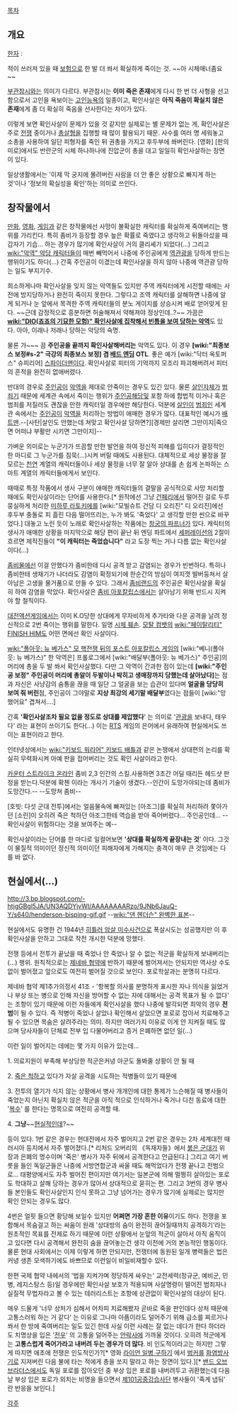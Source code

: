 [[목차]]

== 개요 ==

[[한자]] : {{{+1 確認射殺 }}}

적이 쓰러져 있을 때 [[보험]]으로 한 발 더 쏴서 확실하게 죽이는 것. ~~아 시체매너좀요~~

[[부관참시]]와는 의미가 다르다. 부관참시는 '''이미 죽은 존재'''에게 다시 한 번 더 사형을 선고함으로서 고인을 욕보이는 [[고인]][[능욕]]의 일종이고, 확인사살은 '''아직 죽음이 확실치 않은 존재'''에게 좀 더 확실히 죽음을 선사한다는 차이가 있다.

이렇게 보면 확인사살이 문제가 있을 것 같지만 실제로는 별 문제가 없는 게, 확인사살은 주로 [[전쟁]] 중이거나 [[총살형]]을 집행할 때 많이 활용되기 때문. 사수를 여러 명 세워놓고 소총을 사용하여 일단 피형자를 죽인 뒤 권총을 가지고 후두부에 쏴버린다. [영화] [판의 미로]에서도 반란군의 시체 하나하나에 진압군이 총을 대고 일일히 확인사살하는 장면이 있다.

일상생활에서는 '이제 막 궁지에 몰려버린 사람을 더 안 좋은 상황으로 빠지게 하는 것'이나 '정보의 확실성을 확인'하는 의미로 쓰인다.

== 창작물에서 ==
[[만화]], [[영화]], [[게임]]과 같은 창작물에선 사망이 불확실한 캐릭터를 확실하게 죽여버리는 행위를 가리킨다. 특히 좀비가 등장할 경우 높은 확률로 죽였다고 생각하고 뒤돌아섰을 때 갑자기 기습... 하는 경우가 많기에 확인사살이 거의 클리셰가 되었다(...) 그리고 [[wiki:"악역" 악당 캐릭터]]들이 매번 빼먹어서 나중에 주인공에게 [[역관광]]을 당하게 만드는 행위이기도 하다(...) 간혹 주인공이 이겼는데 확인사살을 하지 않아 나중에 역관광 당하는 일도 부지기수.

희소하게나마 확인사살을 잊지 않는 악역들도 있지만 주역 캐릭터에게 시전할 때에는 사전에 방지당하거나 완전히 죽이지 못한다. 그렇다고 조역 캐릭터를 살해하면 나중에 알게 되거나 눈 앞에서 목격한 주역 캐릭터들의 분노 게이지를 상승시켜 배로 얻어맞게 된다. ~~근데 감정적으로 흥분하면 허술해져서 약해져야 정상인데..?~~ 가끔은 '''[[wiki:"DIO(죠죠의 기묘한 모험)" 확인사살에 집착해서 빈틈을 보여 당하는 악역]]'''도 있다. 아아, 이래나 저래나 당하는 악당의 숙명.

물론 가~~~ 끔 '''주인공을 끝까지 확인사살해버리는''' 악역도 있다. 이 경우 '''[wiki:"최종보스 보정#s-2" 극강의 최종보스 보정] 겸 [[배드 엔딩]] OTL'''.  좋은 예가 [wiki:"닥터 옥토퍼스" 슈피리어] [[스파이더맨]]이다.  확인사살로 피터의 기억까지 모조리 파괴해버려서 피터의 흔적을 완전히 없애버렸다.

반대의 경우로 [[주인공]]이 [[악역]]을 제대로 안죽이는 경우도 있긴 있다. 물론 [[살인]]자체가 [[범죄]]기 때문에 세계관 속에서 죽이는 행위가 [[주인공]]해당및 포함 하에 합법적 이거나 혹은 범죄를 저질러도 괜찮을 만한 캐릭터일 경우에만 해당한다. 덕분에 [[살인]]이 [[범죄]]인 세계관 속에서는 [[주인공]]이 [[악역]]을 처리하는 방법이 애매한 경우가 많다. 대표적인 예시가 [[배트맨]].--[사탄|살인도 안했는데 쳐맞고 확인사살 당하면?][경제만 살리면 그만이지|죽으면 어떠냐 부활만 시키면 그만이지]--

가벼운 의미로는 누군가가 뜨끔할 만한 발언을 하여 정신적 피해를 입히다가 결정적인 한 마디로 그 누군가를 침묵(...)시켜 버릴 때에도 사용된다. 대체적으로 세상 물정을 잘 모르는 [[천연]] 계열의 캐릭터들이나 세상 물정을 너무 잘 알아 상대를 손 쉽게 논파하는 스마트 계열의 캐릭터들에게서 보인다.

때때로 특정 작품에서 생사 구분이 애매한 캐릭터들의 결말을 공식적으로 사망 처리할 때에도 확인사살이라는 단어를 사용한다.[* 원작에선 그냥 [[건페리]]에서 떨어진 걸로 두루뭉실하게 처리한 [[미하루 라토키에]]를 [wiki:"모빌슈트 건담 디 오리진" 디 오리진]에선 후두부 충돌로 피 흘린 다음 떨어뜨리는, 누가 봐도 '죽었다' 고 생각할 만한 씬으로 바꾸었다.] 대놓고 노린 듯이 노래로 확인사살하는 작품에는 [[창궁의 파프너]]가 있다. 캐릭터의 생사가 애매한 상황을 마지막으로 해당 편이 끝난 뒤 엔딩 파트에서 [[세퍼레이션]]의 2절이 흐르면 제작진들이 '''"이 캐릭터는 죽었습니다"''' 라고 도장 찍는 거나 다름 없는 확인사살이다(...)

[[좀비]]물에선 이걸 안했다가 좀비한테 다시 공격 받고 감염되는 경우가 빈번하다. 특히나 좀비한테 생채기가 나더라도 감염이 확정되기에 한순간의 방심이 여지껏 발버둥쳐서 살아남은 고생을 물거품으로 만들 수 있다. 그래서 [[좀비랜드]]의 주인공은 확인사살을 확실히 하여 감염을 막았다. 확인사살은 [[좀비 아포칼립스]]에서는 살아남기 위해 반드시 지켜야 할 철칙이다.

[[대전액션게임]]에서는 이미 K.O당한 상대에게 무자비하게 추가타와 다운 공격을 날려 정신적으로 2번 죽이는 행위를 말한다. 일명 [[시체 훼손]]. [[모탈 컴뱃]]의 [[wiki:"페이탈리티" FINISH HIM]]도 어떤 면에선 확인 사살이다.

[[wiki:"폴아웃: 뉴 베가스" 모 핵전쟁 뒤의 포스트 아포칼립스 게임]]의 [wiki:"베니(폴아웃: 뉴 베가스)" 한 악역은] 프롤로그에서 [wiki:"배달부(폴아웃: 뉴 베가스)" 주인공]의 머리에 총을 두 발 쏴서 확인사살했다. 다만 그 악역이 간과한 점이 있는데 '''[wiki:"주인공 보정" 주인공이 머리에 총알이 두발이나 박히고 생매장까지 당했는데 살아났다]'''는 점과 자신은 사냥감의 숨통을 끊을 때 일단 그 얼굴을 보는 습관이 있다며 '''얼굴을 당당히 보여 줘 버린'''점, 주인공이 그야말로 '''지상 최강의 세기말 배달부'''였다는 점들이 [wiki:"망했어요" 겹쳐서....]

간혹 ''''확인사살조차 필요 없을 정도로 상대를 제압했다'''' 는 의미로 '[[관광]]을 보내다, 태우다' 라는 표현이 쓰이기도 한다(...) 이는 [[RTS]] 게임의 은어에서 유래하여 현실에서도 쓰이는 표현이라고 한다.

인터넷상에서는 [[wiki:"키보드 워리어" 키보드 배틀]]과 같은 논쟁에서 상대편의 논리를 확실히 무력화시켜 아예 판을 접어버리는 것도 확인 사살이라고 한다.

[[카운터 스트라이크 온라인]] 좀비 2,3 인간의 스킬.사용하면 3초간 어딜 때리든 헤드샷 판정을 받는다.덕분에 확첸 이라는 개사기 기술이 생겼다.--인간이 도망가야되는데 좀비가 도망간다.-- --도망쳐 좀비--

[호빗: 다섯 군대 전투]에서는 얼음물속에 빠져있는 [아조그]를 확실히 처리하려 쫓아가던 [소린]이 오히려 죽은 척하던 아조그한테 역습을 받아 죽어버렸다... 주인공인데... --확인사살이 위험하다는 것을 보여주는 예--

확인사살이라는 단어를 한 마디로 일컬어보면 ''''상대를 확실하게 끝장내는 것'''' 이다. 그것이 물질적 의미이던 정신적 의미이던 피해자에게 가해지는 충격이 매우 큰 것임에는 다를 바 없다.

== 현실에서(...) ==
http://3.bp.blogspot.com/-htjgGBgl5JA/UN3AQDYjvWI/AAAAAAAARzo/9JNb6JauQ-Y/s640/henderson-bisping-gif.gif
--[[wiki:"댄 헨더슨" 완벽한 표본]]--

현실에서도 유명한 건 1944년 [[히틀러 암살 미수사건]]으로 폭살시도는 성공했지만 이 후 확인사살을 안하고 그대로 작전 개시한 덕분에 망했다.

전쟁 등에서 전투가 끝났을 때 죽었나 안 죽었나 알 수 없는 적군을 확실하게 보내버리는(...) 행위. 원칙적으로는 [[제네바 협약]]에 반하기 때문에 벌어져서는 안되지만 역사상 수도 없이 벌어졌고 앞으로도 여전히 벌어질 것으로 보인다. 포로학살과는 분명히 다르다.

제네바 협약 제1추가의정서 41조 - '항복할 의사를 분명하게 표시한 자나 의식을 잃었거나 부상 또는 병으로 인해 자신을 방어할 수 없는 자에 대해서는 공격 목표가 될 수 없다' 는 조항이 있기 때문에 이런 자들에게 확인사살을 했다 나중에 발각되면 최악의 경우 '''전범'''이 될 수 있다. 즉 적병이 죽었나 살았나 확인해서 살았으면 포로로 잡아서 치료해주고 될 수 있으면 목숨은 살려주라는 의미. 하지만 여러가지 이유로 이게 안 지켜질 때도 많으며 당사자들이 단체로 전부 입 다물어버리고 증거 은폐하면 없던 일(...)

이런 일이 벌어지는 데에는 몇 가지 이유가 있는데...

1. 의료지원이 부족해 부상당한 적군은커녕 아군도 돌봐줄 상황이 안 될 때

2. [[죽은 척]]하고 있다가 자살 공격을 시도하는 적병들이 있기 때문에

3. 전투의 열기가 식지 않는 상황에서 병사 개개인에 대한 통제가 느슨해질 때 병사들이 죽었는지 아닌지 확실치 않은 적군을 아직 적으로 인식하거나 죽거나 다친 동료에 대한 '[[복수]]' 를 한다는 명목으로 여전히 공격할 때.

4. '''그냥'''~~[[현실적]]인데?~~

등이 있다. 1번 같은 경우는 현대전에서 자주 벌어지고 2번 같은 경우는 2차 세계대전 때 러시아 등지에서 자주 벌어졌다.[* 리처드 오버리의 《독재자들》에서 [[붉은 군대]]가 위장과 은폐의 명수이며 '죽은' 병사가 자주 뒤에서 공격한다고 언급된다.] 그리고 여기 버릇을 들인 독일군들은 나중에 서방연합군과 싸울 때도 해먹었다가 전쟁 끝나고 전범으로... 태평양에서도 자주 벌어진 편이지만 여기서는 일본군에 의해 멀쩡히 살아있는 포로도 학대하고 살해 당하는 경우가 많아서 상대적으로 묻히는 편. 그리고 3번의 경우 병사들 본인들도 확인사살인지 인식 못하고 그냥 넘어가는 경우가 많기에 실제로는 많지만 확인 안되는 경우도 많다.

4번은 얼핏 들으면 황당해 보일수 있지만 '''어쩌면 가장 흔한 이유'''이기도 하다. 전쟁을 포함해서 목숨걸고 하는 싸움이 원래 '상대방의 숨이 완전히 끊어질때까지 공격하기'라는 원초적인 목표를 전제로 하기 때문에 이런 상황에서 눈앞의 적군이 살아서 아직 움직이고 있다면 다시 공격해서 완전히 숨을 끊어놓는건 생각 이전에 거의 본능적인 행동이다. 물론 현대 사회에서는 이제 이렇게 하면 안되지만, 전쟁터에 동원된 일개 병력들은 법은 커녕 생존 모색하기에도 바쁘므로 이런일이 비일비재할수 있다.

한편 국제 협약 내에서의 '법을 지켜가며 정당하게 싸우는' 교전세력(정규군, 예비군, 민병, 레지스탕스 등)일 경우에만 확인사살 보호가 적용되며 사살명령이 떨어진 범죄자나 실질적 무법자라고 볼 수 있는 테러리스트는 조항에 상관없이 확인사살의 대상이 된다.

매우 드물게 '너무 상처가 심해서 어차피 치료해봤자 곧바로 죽을 판인데다 상처 때문에 고통스러워 하는 거 같다' 는 이유로 그나마 아픔이라도 덜어주기 위해 급소를 찌르거나 쏴서 한 방에 죽여버리는 일도 있긴 한데 사실 이런 사례는 잘 없는 데다가 한다 하더라도 치명상을 입은 '[[전우]]' 의 고통을 덜어주는 [[안락사]]에 가까울 것이다. 오히려 적군에게는 '''고통스럽게 죽어가라고 내버려 두는 경우가 더 많다'''. 비 인도적이라고는 하지만 그렇게 따지면 애초에 전쟁은 인도적인가?[* 영화 [[라이언 일병 구하기]] 에서 [[벙커]]를 [[화염방사기]]로 지져버린 다음 불에 타는 적에게 총을 쏘지 말라고 하는 장면이 있다.][* [[밴드 오브 브라더스]]에서도 독일 포로를 잡아오던 중 부상 입은 포로를 내버려두고 귀환했는데 다음날 부상 입은 포로가 외치는 비명을 들으면서 [[제101공수사단|제101공중강습사단]] 병사들이 '죽게 냅둬' 란 반응을 보인다.]

[[각주]]

